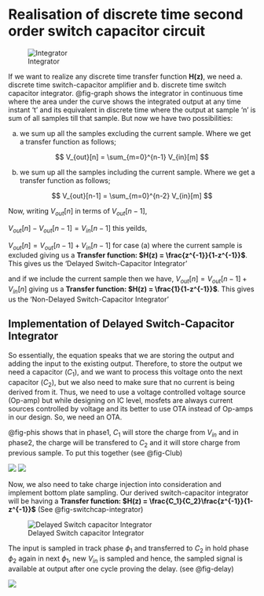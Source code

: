 # Realisation of discrete time second order switch capacitor circuit {#sec-SwitchCap}

![Integrator ](figures/_fig_graph.svg){#fig-graph}

If we want to realize any discrete time transfer function **H(z)**, we need a. discrete time switch-capacitor amplifier and b. discrete time switch capacitor integrator. @fig-graph shows the integrator in continuous time where the area under the curve shows the integrated output at any time instant 't' and its equivalent in discrete time where the output at sample 'n' is sum of all samples till that sample.
But now we have two possibilities:

(a) we sum up all the samples excluding the current sample. Where we get a transfer function as follows;

$$
V_{out}[n] = \sum_{m=0}^{n-1} V_{in}[m]
$$

(b) we sum up all the samples including the current sample. Where we get a transfer function as follows;

$$
V_{out}[n-1] = \sum_{m=0}^{n-2} V_{in}[m]
$$

Now, writing $V_{out}[n]$ in terms of $V_{out}[n-1]$, 

$V_{out}[n] - V_{out}[n-1] = V_{in}[n-1]$ this yeilds,

$V_{out}[n] = V_{out}[n-1] + V_{in}[n-1]$ for case (a) where the current sample is excluded giving us a **Transfer function: $H(z) = \frac{z^{-1}}{1-z^{-1}}$**. This gives us the 'Delayed Switch-Capacitor Integrator'

and if we include the current sample then we have, $V_{out}[n] = V_{out}[n-1] + V_{in}[n]$ giving us a **Transfer function: $H(z) = \frac{1}{1-z^{-1}}$**. This gives us the 'Non-Delayed Switch-Capacitor Integrator'

## Implementation of Delayed Switch-Capacitor Integrator

So essentially, the equation speaks that we are storing the output and adding the input to the existing output. Therefore, to store the output we need a capacitor $(C_1)$, and we want to process this voltage onto the next capacitor $(C_2)$, but we also need to make sure that no current is being derived from it. Thus, we need to use a voltage controlled voltage source (Op-amp) but while designing on IC level, mosfets are always current sources controlled by voltage and its better to use OTA instead of Op-amps in our design. So, we need an OTA.

@fig-phis shows that in phase1, $C_1$ will store the charge from $V_{in}$ and in phase2, the charge will be transfered to $C_2$ and it will store charge from previous sample. To put this together (see @fig-Club)


![](figures/_fig_phis.svg){#fig-phis}
![](figures/_fig_Club.svg){#fig-Club}






Now, we also need to take charge injection into consideration and implement bottom plate sampling. Our derived switch-capacitor integrator will be having a **Transfer function: $H(z) = \frac{C_1}{C_2}\frac{z^{-1}}{1-z^{-1}}$** (See @fig-switchcap-integrator)

![Delayed Switch capacitor Integrator](figures/_fig_switchcap_integrator.svg){#fig-switchcap-integrator}

The input is sampled in track phase $\phi_1$ and transferred to $C_2$ in hold phase $\phi_2$  again in next $\phi_1$, new $V_{in}$ is sampled and hence, the sampled signal is available at output after one cycle proving the delay. (see @fig-delay)

![](figures/_fig_delay.svg){#fig-delay}

